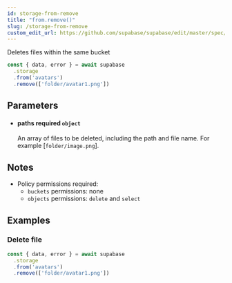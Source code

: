 ```yaml
---
id: storage-from-remove
title: "from.remove()"
slug: /storage-from-remove
custom_edit_url: https://github.com/supabase/supabase/edit/master/spec/supabase_js_v1.yml
---
```


Deletes files within the same bucket

```js
const { data, error } = await supabase
  .storage
  .from('avatars')
  .remove(['folder/avatar1.png'])
```


## Parameters


<ul className="method-list-group">
  
<li className="method-list-item">
  <h4 className="method-list-item-label">
    <span className="method-list-item-label-name">
      paths
    </span>
    <span className="method-list-item-label-badge required">
      required
    </span>
    <span className="method-list-item-validation">
      <code>object</code>
    </span>
  </h4>
  <div class="method-list-item-description">

An array of files to be deleted, including the path and file name. For example [`folder/image.png`].

  </div>
  
</li>

</ul>


## Notes

- Policy permissions required:
  - `buckets` permissions: none
  - `objects` permissions: `delete` and `select`










## Examples

### Delete file



```js
const { data, error } = await supabase
  .storage
  .from('avatars')
  .remove(['folder/avatar1.png'])
```